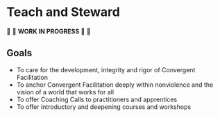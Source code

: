 # Teach and Steward

:construction: :seedling: **WORK IN PROGRESS**  :seedling: :construction:

## Goals 

- To care for the development, integrity and rigor of Convergent Facilitation 
- To anchor Convergent Facilitation deeply within nonviolence and the vision of a world that works for all
- To offer Coaching Calls to practitioners and apprentices
- To offer introductory and deepening courses and workshops

